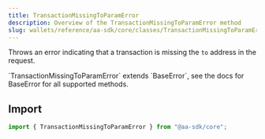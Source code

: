 ```yaml
---
title: TransactionMissingToParamError
description: Overview of the TransactionMissingToParamError method
slug: wallets/reference/aa-sdk/core/classes/TransactionMissingToParamError/constructor
---
```


Throws an error indicating that a transaction is missing the `to` address in the request.

<Note>
  `TransactionMissingToParamError` extends `BaseError`, see the docs for
  BaseError for all supported methods.
</Note>

## Import

```ts
import { TransactionMissingToParamError } from "@aa-sdk/core";
```
